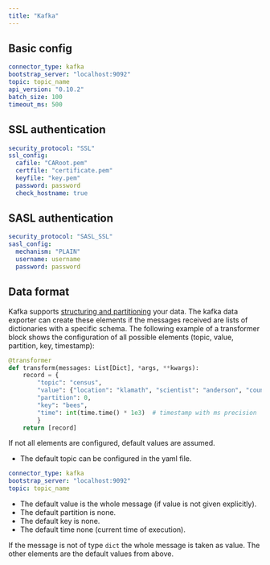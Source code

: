 ```yaml
---
title: "Kafka"
---
```


## Basic config

```yaml
connector_type: kafka
bootstrap_server: "localhost:9092"
topic: topic_name
api_version: "0.10.2"
batch_size: 100
timeout_ms: 500
```


## SSL authentication

```yaml
security_protocol: "SSL"
ssl_config:
  cafile: "CARoot.pem"
  certfile: "certificate.pem"
  keyfile: "key.pem"
  password: password
  check_hostname: true
```

## SASL authentication

```yaml
security_protocol: "SASL_SSL"
sasl_config:
  mechanism: "PLAIN"
  username: username
  password: password
```

## Data format

Kafka supports [structuring and partitioning](https://kafka-python.readthedocs.io/en/master/apidoc/KafkaProducer.html#kafka.KafkaProducer.send) your data. The kafka data exporter can create these elements if the messages received are lists of dictionaries with a specific schema. The following example of a transformer block shows the configuration of all possible elements (topic, value, partition, key, timestamp):

```python
@transformer
def transform(messages: List[Dict], *args, **kwargs):
    record = {
        "topic": "census",
        "value": {"location": "klamath", "scientist": "anderson", "count": 23},
        "partition": 0,
        "key": "bees",
        "time": int(time.time() * 1e3)  # timestamp with ms precision
        }
    return [record]
```

If not all elements are configured, default values are assumed.

- The default topic can be configured in the yaml file.

```yaml
connector_type: kafka
bootstrap_server: "localhost:9092"
topic: topic_name
```

- The default value is the whole message (if value is not given explicitly).
- The default partition is none. 
- The default key is none.
- The default time none (current time of execution).

If the message is not of type `dict` the whole message is taken as value. The other elements are the default values from above.
